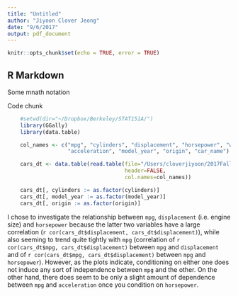 ```yaml
---
title: "Untitled"
author: "Jiyoon Clover Jeong"
date: "9/6/2017"
output: pdf_document
---
```


```r
knitr::opts_chunk$set(echo = TRUE, error = TRUE)
```

## R Markdown

Some mnath notation

\begin{enumerate}
  \item[(a)] Show that under these circumstances,
  \[
    B_{Y|X} = B_{X|Y} = r_{XY}
  \]
  where $B_{Y|X}$ is the least-squares slope for the simple regression of $Y$
  on $X$; $B_{X|Y}$ is the least-squares slope for the simple regression of
  $X$ on $Y$; and $r_{XY}$ is the correlation between the two variables. Show
  that the intercepts are also the same, $A_{Y|X} = A_{X|Y}$. 
\end{enumerate}


Code chunk

```r
    #setwd(dir="~/Dropbox/Berkeley/STAT151A/")
    library(GGally)
    library(data.table)

    col_names <- c("mpg", "cylinders", "displacement", "horsepower", "weight",
                   "acceleration", "model_year", "origin", "car_name")

    cars_dt <- data.table(read.table(file="/Users/cloverjiyoon/2017Fall/Stat 151A/HW/HW1/auto-mpg.data.txt",
                                     header=FALSE,
                                     col.names=col_names))

    cars_dt[, cylinders := as.factor(cylinders)]
    cars_dt[, model_year := as.factor(model_year)]
    cars_dt[, origin := as.factor(origin)]
```

I chose to investigate the relationship between `mpg`,
  `displacement` (i.e. engine size) and `horsepower` because the
  latter two variables have a large correlation (`r cor(cars_dt$displacement, cars_dt$displacement)`), while also seeming to trend quite tightly with
  `mpg` (correlation of `r cor(cars_dt$mpg, cars_dt$displacement)`
  between `mpg` and `displacement` and of `r cor(cars_dt$mpg, cars_dt$displacement)` between `mpg` and `horsepower`). However,
  as the plots indicate, conditioning on either one does not induce any sort of
  independence between `mpg` and the other. On the other hand, there does
  seem to be only a slight amount of dependence between `mpg` and
  `acceleration` once you condition on `horsepower`.
 
